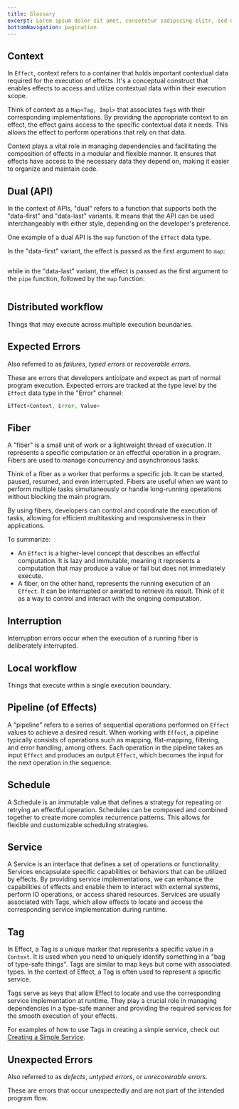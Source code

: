 ```yaml
---
title: Glossary
excerpt: Lorem ipsum dolor sit amet, consetetur sadipscing elitr, sed diam nonumy eirmod tempor invidunt ut labore.
bottomNavigation: pagination
---
```


## Context

In `Effect`, context refers to a container that holds important contextual data required for the execution of effects. It's a conceptual construct that enables effects to access and utilize contextual data within their execution scope.

Think of context as a `Map<Tag, Impl>` that associates `Tag`s with their corresponding implementations. By providing the appropriate context to an effect, the effect gains access to the specific contextual data it needs. This allows the effect to perform operations that rely on that data.

Context plays a vital role in managing dependencies and facilitating the composition of effects in a modular and flexible manner. It ensures that effects have access to the necessary data they depend on, making it easier to organize and maintain code.

## Dual (API)

In the context of APIs, "dual" refers to a function that supports both the "data-first" and "data-last" variants.
It means that the API can be used interchangeably with either style, depending on the developer's preference.

One example of a dual API is the `map` function of the `Effect` data type.

In the "data-first" variant, the effect is passed as the first argument to `map`:

```ts file=<rootDir>/src/glossary/data-first.ts

```

while in the "data-last" variant, the effect is passed as the first argument to the `pipe` function, followed by the `map` function:

```ts file=<rootDir>/src/glossary/data-last.ts

```

## Distributed workflow

Things that may execute across multiple execution boundaries.

## Expected Errors

Also referred to as _failures_, _typed errors_ or _recoverable errors_.

These are errors that developers anticipate and expect as part of normal program execution.
Expected errors are tracked at the type level by the `Effect` data type in the "Error" channel:

```ts /Error/
Effect<Context, Error, Value>
```

## Fiber

A "fiber" is a small unit of work or a lightweight thread of execution. It represents a specific computation or an effectful operation in a program. Fibers are used to manage concurrency and asynchronous tasks.

Think of a fiber as a worker that performs a specific job. It can be started, paused, resumed, and even interrupted. Fibers are useful when we want to perform multiple tasks simultaneously or handle long-running operations without blocking the main program.

By using fibers, developers can control and coordinate the execution of tasks, allowing for efficient multitasking and responsiveness in their applications.

To summarize:

- An `Effect` is a higher-level concept that describes an effectful computation. It is lazy and immutable, meaning it represents a computation that may produce a value or fail but does not immediately execute.
- A fiber, on the other hand, represents the running execution of an `Effect`. It can be interrupted or awaited to retrieve its result. Think of it as a way to control and interact with the ongoing computation.

## Interruption

Interruption errors occur when the execution of a running fiber is deliberately interrupted.

## Local workflow

Things that execute within a single execution boundary.

## Pipeline (of Effects)

A "pipeline" refers to a series of sequential operations performed on `Effect` values to achieve a desired result.
When working with `Effect`, a pipeline typically consists of operations such as mapping, flat-mapping, filtering, and error handling, among others. Each operation in the pipeline takes an input `Effect` and produces an output `Effect`, which becomes the input for the next operation in the sequence.

## Schedule

A Schedule is an immutable value that defines a strategy for repeating or retrying an effectful operation.
Schedules can be composed and combined together to create more complex recurrence patterns.
This allows for flexible and customizable scheduling strategies.

## Service

A Service is an interface that defines a set of operations or functionality. Services encapsulate specific capabilities or behaviors that can be utilized by effects. By providing service implementations, we can enhance the capabilities of effects and enable them to interact with external systems, perform IO operations, or access shared resources. Services are usually associated with Tags, which allow effects to locate and access the corresponding service implementation during runtime.

## Tag

In Effect, a Tag is a unique marker that represents a specific value in a `Context`. It is used when you need to uniquely identify something in a "bag of type-safe things". Tags are similar to map keys but come with associated types. In the context of Effect, a Tag is often used to represent a specific service.

Tags serve as keys that allow Effect to locate and use the corresponding service implementation at runtime. They play a crucial role in managing dependencies in a type-safe manner and providing the required services for the smooth execution of your effects.

For examples of how to use Tags in creating a simple service, check out [Creating a Simple Service](../guides/context-management/services#creating-a-simple-service).

## Unexpected Errors

Also referred to as _defects_, _untyped errors_, or _unrecoverable errors_.

These are errors that occur unexpectedly and are not part of the intended program flow.
